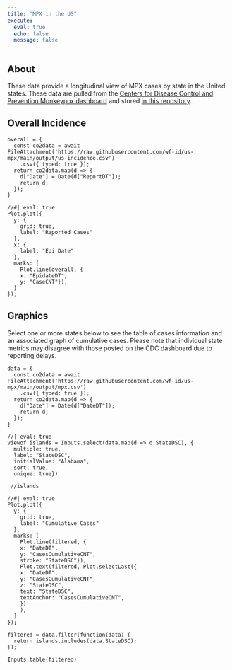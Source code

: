 ```yaml
---
title: "MPX in the US"
execute:
  eval: true
  echo: false
  message: false
---
```


## About

These data provide a longitudinal view of MPX cases by state in the United states.
These data are pulled from the [Centers for Disease Control and Prevention Monkeypox dashboard](https://www.cdc.gov/poxvirus/monkeypox/response/2022/us-map.html) and stored [in this repository](https://github.com/wf-id/us-mpx).

## Overall Incidence

```ojs
overall = {
  const co2data = await FileAttachment('https://raw.githubusercontent.com/wf-id/us-mpx/main/output/us-incidence.csv')
    .csv({ typed: true });
  return co2data.map(d => { 
    d["Date"] = Date(d["ReportDT"]);
    return d; 
  });
}
```


```ojs
//#| eval: true
Plot.plot({
  y: {
    grid: true,
    label: "Reported Cases"
  },
  x: {
    label: "Epi Date"
  },
  marks: [
    Plot.line(overall, {
    x: "EpidateDT", 
    y: "CaseCNT"}),
  ]
});
```



## Graphics

Select one or more states below to see the table of cases information and an associated graph of cumulative cases.
Please note that individual state metrics may disagree with those posted on the CDC dashboard due to reporting delays.

```ojs
data = {
  const co2data = await FileAttachment('https://raw.githubusercontent.com/wf-id/us-mpx/main/output/mpx.csv')
    .csv({ typed: true });
  return co2data.map(d => { 
    d["Date"] = Date(d["DateDT"]);
    return d; 
  });
}
```


```ojs
//| eval: true
viewof islands = Inputs.select(data.map(d => d.StateDSC), {
  multiple: true, 
  label: "StateDSC", 
  initialValue: "Alabama",
  sort: true, 
  unique: true})
  
 //islands
```



```ojs
//#| eval: true
Plot.plot({
  y: {
    grid: true,
    label: "Cumulative Cases"
  },
  marks: [
    Plot.line(filtered, {
    x: "DateDT", 
    y: "CasesCumulativeCNT", 
    stroke: "StateDSC"}),
    Plot.text(filtered, Plot.selectLast({
    x: "DateDT",
    y: "CasesCumulativeCNT",
    z: "StateDSC",
    text: "StateDSC",
    textAnchor: "CasesCumulativeCNT",
    })
    ),
  ]
});
```


```ojs
filtered = data.filter(function(data) {
  return islands.includes(data.StateDSC);
});
```

```ojs
Inputs.table(filtered)
```
